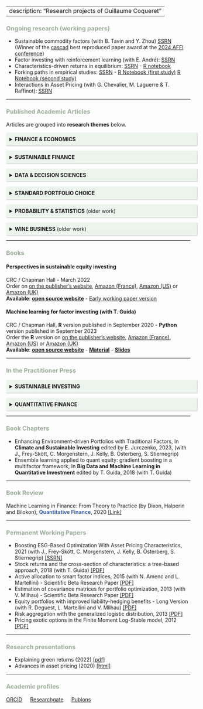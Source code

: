 <head>
<title>Research</title>
<meta name="Research projects of Guillaume Coqueret"/>
</head>

---
description: "Research projects of Guillaume Coqueret"
---
<br/>  
<br/>  

<style>
details > summary {
  padding: 9px;
  width: 100%;
  background-color: #ecf5ec;
  border: none;
  box-shadow: 1px 1px 2px #bbbbbb;
  cursor: pointer;
}

br {
  display: block; /* makes it have a width */
  content: ""; /* clears default height */
  margin-top: 0; /* change this to whatever height you want it */
}
</style>




### <font color="#9AAD98">**Ongoing research** (working papers)</font>  

- Sustainable commodity factors (with B. Tavin and Y. Zhou) <a href="https://papers.ssrn.com/sol3/papers.cfm?abstract_id=4698258" target="_blank">SSRN</a> <br> (Winner of the [cascad](https://www.cascad.tech/) best reproduced paper award at the [2024 AFFI conference](https://affi2024.eventsadmin.com/))     
- Factor investing with reinforcement learning (with E. André): <a href="https://papers.ssrn.com/sol3/papers.cfm?abstract_id=3726714" target="_blank">SSRN</a>    
- Characteristics-driven returns in equilibrium: <a href="https://papers.ssrn.com/sol3/papers.cfm?abstract_id=3941195" target="_blank">SSRN</a> - <a href="http://www.gcoqueret.com/files/misc/demand_6_share.html" target="_blank">R notebook</a>   
- Forking paths in empirical studies: <a href="https://papers.ssrn.com/sol3/papers.cfm?abstract_id=3999379" target="_blank">SSRN</a> -                   <a href="https://www.gcoqueret.com/files/misc/forking_paths.html" target="_blank">R Notebook (first study)</a>   <a href="https://www.gcoqueret.com/files/misc/forking_paths2.html" target="_blank">R Notebook (second study)</a>  
- Interactions in Asset Pricing (with G. Chevalier, M. Laguerre & T. Raffinot): <a href="https://papers.ssrn.com/sol3/papers.cfm?abstract_id=4500944" target="_blank">SSRN</a>   



_____ 

### <font color="#9AAD98">**Published Academic Articles**</font> 

Articles are grouped into **research themes** below.

<details>
  <summary>**FINANCE & ECONOMICS**</summary>

* A note on implied correlation for bivariate contracts, <br/> <span style="color:#3B60A2">**Economics Bulletin**</span>, Vol. 40, No. 2 (2020), pp. 1388-1396 (with B. Tavin) <a href="http://www.accessecon.com/Pubs/EB/2020/Volume40/EB-20-V40-I2-P119.pdf" target="_blank">[Link]</a>   
* Procedural Rationality, Asset Heterogeneity and Market Selection,  <br/> <span style="color:#3B60A2">**Journal of Mathematical Economics**</span>, Vol. 82 (2019), pp. 125-149 (with B. Tavin) <a href="https://www.sciencedirect.com/science/article/abs/pii/S0304406819300205" target="_blank">[Link]</a>   <a href="https://papers.ssrn.com/sol3/papers.cfm?abstract_id=2952659" target="_blank">[Working paper]</a>   <br/>
* Empirical properties of a heterogeneous agent model in large dimensions, <br/>   <span style="color:#3B60A2">**Journal of Economic Dynamics & Control**</span>, Vol. 77 (2017), pp. 180-201 <a href="https://www.sciencedirect.com/science/article/pii/S0165188917300386" target="_blank">[Link]</a>  
* An investigation of model risk in a market with jumps and stochastic volatility, <br/>   <span style="color:#3B60A2">**European Journal of Operational Research**</span>, Vol. 253 (2016), pp. 648-658 (with B. Tavin) <a href="https://www.sciencedirect.com/science/article/abs/pii/S0377221716301461" target="_blank">[Link]</a>    <a href="https://papers.ssrn.com/sol3/papers.cfm?abstract_id=2474223" target="_blank">[Working paper]</a>
* Lookback option prices under a spectrally negative tempered-stable model, <br/>   <span style="color:#3B60A2">**International Journal of Theoretical and Applied Finance**</span>, Vol. 16, No. 3 (2013)  <a href="https://www.worldscientific.com/doi/abs/10.1142/S021902491350012X" target="_blank">[Link]</a>    

</details>

<br>


<details>
  <summary>**SUSTAINABLE FINANCE**</summary>

* The biodiversity premium, <br/>
<span style="color:#3B60A2">**Ecological Economics**</span>, Forthcoming (with T. Giroux & O.D. Zerbib): <a href="https://papers.ssrn.com/sol3/papers.cfm?abstract_id=4489550" target="_blank">SSRN</a>     
* ESG news spillovers across the value chain, <br/>
<span style="color:#3B60A2">**Financial Management**</span>, Vol. 52, No. 4 (2023), pp. 677-710 (with V. Le Tran) <a href="https://papers.ssrn.com/sol3/papers.cfm?abstract_id=4002705" target="_blank">[Working Paper]</a>    
* Scopes of carbon emissions and their impact on green portfolios, <br/> <span style="color:#3B60A2">**Economic Modelling**</span>, Vol. 115 (2022), (with T. Anquetin, B. Tavin & L. Welgryn) <a href="https://www.sciencedirect.com/science/article/abs/pii/S0264999322001973" target="_blank">[Link]</a>  <a href="https://papers.ssrn.com/sol3/papers.cfm?abstract_id=4012629" target="_blank">[Working Paper]</a>      

</details>

<br>


<details>
  <summary>**DATA & DECISION SCIENCES**</summary>

* Unexpected opportunities in misspecified predictive regressions,  <br/> <span style="color:#3B60A2">**European Journal of Operational Research**</span> Forthcoming (2024) (with R. Deguest): <a href="https://www.sciencedirect.com/science/article/pii/S0377221724004235" target="_blank">[Link]</a> <a href="http://www.gcoqueret.com/PRs.html" target="_blank">material</a>   
* Dynamic decision making with predictive panels, <br/> <span style="color:#3B60A2">**Journal of the Operational Research Society**</span>, Vol. 75, No. 6 (2023), pp. 1055-1075 (with B. Tavin) <a href="https://www.tandfonline.com/doi/full/10.1080/01605682.2023.2231488" target="_blank">[Link]</a> <a href="https://papers.ssrn.com/sol3/papers.cfm?abstract_id=3853793" target="_blank">[Working Paper]</a> - <a href="http://www.gcoqueret.com/files/misc/panel.html" target="_blank">[R notebook]</a>   
* The determinants of health assessment in the United States: A supervised learning approach, <br/> <span style="color:#3B60A2">**Healthcare Analytics**</span>, Vol. 2 (2022) <a href="https://www.sciencedirect.com/science/article/pii/S2772442522000466" target="_blank">[Link - Open Access]</a>     
* Persistence in factor-based supervised learning models, <br/>  <span style="color:#3B60A2">**Journal of Finance & Data Science**</span>, Vol. 8 (2022), pp. 12-34 <a href="https://www.sciencedirect.com/science/article/pii/S2405918821000143" target="_blank">[Link - Open Access]</a>  <a href="http://www.gcoqueret.com/horizons.html" target="_blank">[Material]</a>   
* Approximate NORTA simulations for virtual sample generation, <br/>   <span style="color:#3B60A2">**Expert Systems With Applications**</span>, Vol. 73 (2017), pp. 69-81 <a href="https://www.sciencedirect.com/science/article/pii/S0957417416307096" target="_blank">[Link]</a>    
 
</details>

<br>


<details>
  <summary>**STANDARD PORTFOLIO CHOICE**</summary>

* Training trees on tails with applications to portfolio choice, <br/>   <span style="color:#3B60A2">**Annals of Operations Research**</span>, Vol. 288 (2020), pp. 181-221 (with T. Guida) <a href="https://link.springer.com/article/10.1007/s10479-020-03539-2" target="_blank">[Link]</a>   <a href="https://papers.ssrn.com/sol3/papers.cfm?abstract_id=3403009" target="_blank">[Working paper]</a> 
<a href="http://www.gcoqueret.com/tot.html" target="_blank">[Material]</a>   
* Characteristics-based portfolio choice with leverage constraints, <br/>   <span style="color:#3B60A2">**Journal of Banking and Finance**</span>, Vol. 70 (2016), pp. 23-37 (with M. Ammann and J-P. Schade) <a href="https://www.sciencedirect.com/science/article/pii/S0378426616300516" target="_blank">[Link]</a> <a href="https://papers.ssrn.com/sol3/papers.cfm?abstract_id=2736324" target="_blank">[Working paper]</a>   
* Diversified minimum-variance portfolios, <br/>   <span style="color:#3B60A2">**Annals of Finance**</span>, Vol. 11, No. 2 (2015), pp. 221-241 <a href="https://link.springer.com/article/10.1007%2Fs10436-014-0253-x" target="_blank">[Link]</a>    

</details>
 
 
<br> 
 
<details>
  <summary>**PROBABILITY & STATISTICS** (older work)</summary>

* On the distribution of the supremum of the spectrally negative stable process with drift, <br/>  <span style="color:#3B60A2"> **Statistics & Probability Letters**</span>, Vol. 107 (2015), pp. 333-340 <a href="https://www.sciencedirect.com/science/article/pii/S0167715215003314" target="_blank">[Link]</a>     
* Second order risk aggregation with the Bernstein copula, <br/>  <span style="color:#3B60A2"> **Insurance: Mathematics and Economics**</span>, Vol. 58 (2014), pp. 150-158 <a href="https://www.sciencedirect.com/science/article/pii/S0167668714000882" target="_blank">[Link]</a>    
* Meromorphic Levy-Khintchine exponents with poles of order two, <br/>  <span style="color:#3B60A2"> **Communications on Stochastic Analysis**</span>, Vol. 7, No. 2 (2013), pp. 179-198  <a href="https://digitalcommons.lsu.edu/cosa/vol7/iss2/1/" target="_blank">[Link]</a>  
* Approximation of probabilistic Laplace transforms and their inverses, <br/>  <span style="color:#3B60A2"> **Communications in Applied Mathematics and Computational Science**</span>, Vol. 7, No. 2 (2012), pp. 231-246  <a href="https://msp.org/camcos/2012/7-2/p03.xhtml" target="_blank">[Link]</a>   

</details>

<br>

<details>
  <summary>**WINE BUSINESS** (older work)</summary>

* Herding behavior among wine investors, <span style="color:#3B60A2">**Economic Modelling**</span>, Vol. 68 (2018), pp. 318-328 (with B. Aytac and C. Mandou) <a href="https://www.sciencedirect.com/science/article/pii/S0264999317301001" target="_blank">[Link]</a>    
* Optimal wine pricing for restaurants, <span style="color:#3B60A2">**Journal of Wine Economics**</span>, Vol. 10, No. 2 (2015), pp. 204-224 <a href="https://www.cambridge.org/core/journals/journal-of-wine-economics/article/optimal-wine-pricing-for-restaurants/A3A972D73E0785CE8E6A606470FC0A0E" target="_blank">[Link]</a>      

</details>


_____ 

### <font color="#9AAD98">**Books**</font>

#### **Perspectives in sustainable equity investing**
CRC / Chapman Hall - March 2022   
Order on <a href="https://www.routledge.com/Perspectives-in-Sustainable-Equity-Investing/Coqueret/p/book/9781032071015" target="_blank">on the publisher's website</a>, <a href="https://www.amazon.fr/Perspectives-Sustainable-Investing-Guillaume-Coqueret/dp/103207101X/" target="_blank">Amazon (France)</a>, <a href="https://www.amazon.com/Perspectives-Sustainable-Investing-Guillaume-Coqueret-ebook/dp/B09RRMCB4R/" target="_blank">Amazon (US)</a>
or <a href="https://www.amazon.co.uk/Perspectives-Sustainable-Investing-Guillaume-Coqueret-ebook/dp/B09RRMCB4R/" target="_blank">Amazon (UK)</a>  
**Available**: <a href="http://www.esgperspectives.com" target="_blank">**open source website**</a> - <a href="https://papers.ssrn.com/sol3/papers.cfm?abstract_id=3715753" target="_blank">Early working paper version</a>

#### **Machine learning for factor investing** (with T. Guida)
CRC / Chapman Hall, **R** version published in September 2020 - **Python** version published in September 2023    
Order the **R** version on <a href="https://www.routledge.com/Machine-Learning-for-Factor-Investing/Coqueret-Guida/p/book/9780367545864" target="_blank">on the publisher's website</a>, <a href="https://www.amazon.fr/Machine-Learning-Investing-Guillaume-Coqueret/dp/0367545861/" target="_blank">Amazon (France)</a>, <a href="https://www.amazon.com/Machine-Learning-Factor-Investing-Mathematics/dp/0367545861/ref=sr_1_1" target="_blank">Amazon (US)</a>
or <a href="https://www.amazon.co.uk/Machine-Learning-Investing-Financial-Mathematics/dp/0367545861/ref=sr_1_2" target="_blank">Amazon (UK)</a>   
**Available**: <a href="http://www.mlfactor.com" target="_blank">**open source website**</a> - <a href="https://github.com/shokru/mlfactor.github.io/tree/master/material" target="_blank">**Material**</a> - <a href="files/SLIDES/SLIDES.html" target="_blank">**Slides**</a>



_____ 

### <font color="#9AAD98">**In the Practitioner Press**</font> 


<details>
  <summary>**SUSTAINABLE INVESTING**</summary>

* The impact of climate change risk on long-term asset allocation, <br> <span style="color:#3B60A2">**Journal of Portfolio Management**</span>, Vol. 50, No. 5 (2024), pp. 238-263 (with JC Bertrand, N. McLoughlin and S. Mesnard) <a href="https://www.pm-research.com/content/iijpormgmt/early/2024/01/30/jpm20241586" target="_blank">[Link]</a> <a href="papers/climate_risk_alloc.pdf" target="_blank">[Working Paper]</a>    
* International market exposure to sovereign ESG, <br/> <span style="color:#3B60A2">**Journal of Sustainable Finance & Investment**</span>, Vol. 14, No. 4, (2024), pp 968-987, (with C. Morgenstern & J. Kelly) <a href="https://www.tandfonline.com/doi/full/10.1080/20430795.2022.2148817" target="_blank">[Open Access]</a> <a href="https://papers.ssrn.com/sol3/papers.cfm?abstract_id=4138136" target="_blank">[Working Paper]</a>   
* Tuning trend following strategies with macro ESG data, <br/> <span style="color:#3B60A2">**Journal of Impact & ESG Investing**</span>, Vol. 2, No. 2 (2021), pp. 117-136 (with C. Morgenstern & J. Kelly) <a href="https://jesg.pm-research.com/content/early/2021/10/25/jesg.2021.1.032" target="_blank">[Link]</a>  

</details>

<br>


<details>
  <summary>**QUANTITATIVE FINANCE**</summary>

* Interpretable supervised portfolios, <br> 
<span style="color:#3B60A2">**Journal of Financial Data Science**</span>, Vol. 6, No. 2, pp. 10 - 34 (with G. Chevalier & T. Raffinot): <a href="https://www.pm-research.com/content/iijjfds/6/2/10" target="_blank">[Link]</a> <a href="https://papers.ssrn.com/sol3/papers.cfm?abstract_id=4230955" target="_blank">[Working Paper]</a>    
* Supervised portfolios, <br> <span style="color:#3B60A2">**Quantitative Finance**</span>, Vol. 22, No. 12 (2022), pp. 2275-2295 (with G. Chevalier & T. Raffinot): 
<a href="https://www.tandfonline.com/doi/abs/10.1080/14697688.2022.2122543" target="_blank">[Link]</a>
<a href="https://papers.ssrn.com/sol3/papers.cfm?abstract_id=3954109" target="_blank">[Working Paper]</a> - 
<a href="https://colab.research.google.com/drive/1yrhuV5i_o2g0Ju-xJEyONR5s2PFqyk3k" target="_blank">[notebook]</a>   
* Stock-specific sentiment and return predictability, <br/> <span style="color:#3B60A2">**Quantitative Finance**</span>, Vol. 20, No. 9 (2020), pp. 1531-1551 <a href="https://www.tandfonline.com/doi/full/10.1080/14697688.2020.1736314" target="_blank">[Link]</a> <a href="https://papers.ssrn.com/sol3/papers.cfm?abstract_id=3248925" target="_blank">[Working paper]</a>   
* Machine learning in systematic equity allocation: a model comparison, <br/> <span style="color:#3B60A2">**Wilmott Magazine**</span>, Vol. 2018, Issue 98 (2018), pp. 24-33 (with T. Guida) <a href="https://onlinelibrary.wiley.com/doi/abs/10.1002/wilm.10719" target="_blank">[Link]</a>      
* Equity portfolios with improved liability-hedging benefits, <br/>   <span style="color:#3B60A2">**Journal of Portfolio Management**</span>, Vol. 43, No. 2 (Winter 2017), pp. 37-49 (with L. Martellini and V. Milhau) <a href="https://jpm.iijournals.com/content/43/2/37" target="_blank">[Link]</a>    

</details>

_____ 


### <font color="#9AAD98">**Book Chapters**</font> 
- Enhancing Environment-driven Portfolios with Traditional Factors, In **Climate and Sustainable Investing** edited by E. Jurczenko, 2023, (with J., Frey-Skött, C. Morgenstern, J. Kelly, B. Österberg, S. Stiernegrip)   
- Ensemble learning applied to quant equity: gradient boosting in a multifactor framework, In **Big Data and Machine Learning in Quantitative Investment** edited by T. Guida, 2018 (with T. Guida)    

 
_____ 


### <font color="#9AAD98">**Book Review**</font> 
Machine Learning in Finance: From Theory to Practice (by Dixon, Halperin and Bilokon), <span style="color:#3B60A2">**Quantitative Finance**</span>, 2020  <a href="https://www.tandfonline.com/doi/full/10.1080/14697688.2020.1828609" target="_blank">[Link]</a>

 

_____ 


### <font color="#9AAD98">**Permanent Working Papers**</font> 
* Boosting ESG-Based Optimization With Asset Pricing Characteristics, 2021 (with J., Frey-Skött, C. Morgenstern, J. Kelly, B. Österberg, S. Stiernegrip) <a href="https://papers.ssrn.com/sol3/papers.cfm?abstract_id=3877242" target="_blank">[SSRN]</a>   
* Stock returns and the cross-section of characteristics: a tree-based approach, 2018 (with T. Guida)  <a href="papers/TAPA.pdf" target="_blank">[PDF]</a>    
* Active allocation to smart factor indices, 2015 (with N. Amenc and L. Martellini) - Scientific Beta Research Paper <a href="papers/active_allocation_timing.pdf" target="_blank">[PDF]</a>     
* Estimation of covariance matrices for portfolio optimization, 2013 (with V. Milhau) - Scientific Beta Research Paper <a href="papers/Estim_cov.pdf" target="_blank">[PDF]</a>    
* Equity portfolios with improved liability-hedging benefits - Long Version  (with R. Deguest, L. Martellini and V. Milhau)  <a href="papers/OTPP.pdf" target="_blank">[PDF]</a>    
* Risk aggregation with the generalized logistic distribution, 2013 <a href="papers/Logistic.pdf" target="_blank">[PDF]</a>  
* Pricing exotic options in the Finite Moment Log-Stable model, 2012 <a href="papers/FMLS.pdf" target="_blank">[PDF]</a>  


_____

### <font color="#9AAD98">**Research presentations**</font>

* Explaining green returns (2022) <a href="files/SLIDES/Explaining_green_returns.pdf" target="_blank">[pdf]</a>   
* Advances in asset pricing (2020) <a href="files/SLIDES/AAP/AAP.html" target="_blank">[html]</a>   

_____ 


### <font color="#9AAD98">**Academic profiles**</font>
<a href="http://orcid.org/0000-0002-1596-4086" target="_blank">ORCID</a> &emsp;  <a href="https://www.researchgate.net/profile/Guillaume_Coqueret" target="_blank">Researchgate</a> &emsp;  <a href="https://publons.com/researcher/1352687/guillaume-coqueret" target="_blank">Publons</a>    
  
